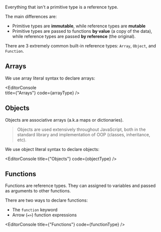 
Everything that isn't a primitive type is a reference type. 

The main differences are: 

- Primitive types are **immutable**, while reference types are **mutable** 
- Primitive types are passed to functions **by value** (a copy of the data), while reference types are passed **by reference** (the original).

There are 3 extremely common built-in reference types: `Array`, `Object`, and `Function`.

## Arrays

We use array literal syntax to declare arrays:

<EditorConsole   
  title={"Arrays"}
  code={arrayType}
/>

## Objects

Objects are associative arrays (a.k.a maps or dictionaries). 

> Objects are used extensively throughout JavaScript, both in the standard library and implementation of OOP (classes, inheritance, etc).

We use object literal syntax to declare objects:

<EditorConsole
  title={"Objects"}
  code={objectType}
/>

## Functions

Functions are reference types. They can assigned to variables and passed as arguments to other functions.

There are two ways to declare functions:

- The `function` keyword
- Arrow (`=>`) function expressions

<EditorConsole
  title={"Functions"}
  code={functionType}
/>